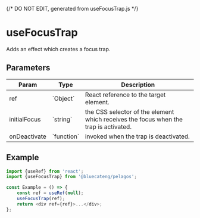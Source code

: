 {/* DO NOT EDIT, generated from useFocusTrap.js */}


<Meta title="hooks/useFocusTrap" />

# useFocusTrap

Adds an effect which creates a focus trap.

## Parameters

<table>
	<thead>
		<tr>
			<th>Param</th>
			<th>Type</th>
			<th>Description</th>
		</tr>
	</thead>
	<tbody>
		<tr>
			<td>ref</td>
			<td>`Object`</td>
			<td>React reference to the target element.</td>
		</tr>
		<tr>
			<td>initialFocus</td>
			<td>`string`</td>
			<td>the CSS selector of the element which receives the focus when the trap is activated.</td>
		</tr>
		<tr>
			<td>onDeactivate</td>
			<td>`function`</td>
			<td>invoked when the trap is deactivated.</td>
		</tr>
	</tbody>
</table>

## Example

```js
import {useRef} from 'react';
import {useFocusTrap} from '@bluecateng/pelagos';

const Example = () => {
	const ref = useRef(null);
	useFocusTrap(ref);
	return <div ref={ref}>...</div>;
};
```
